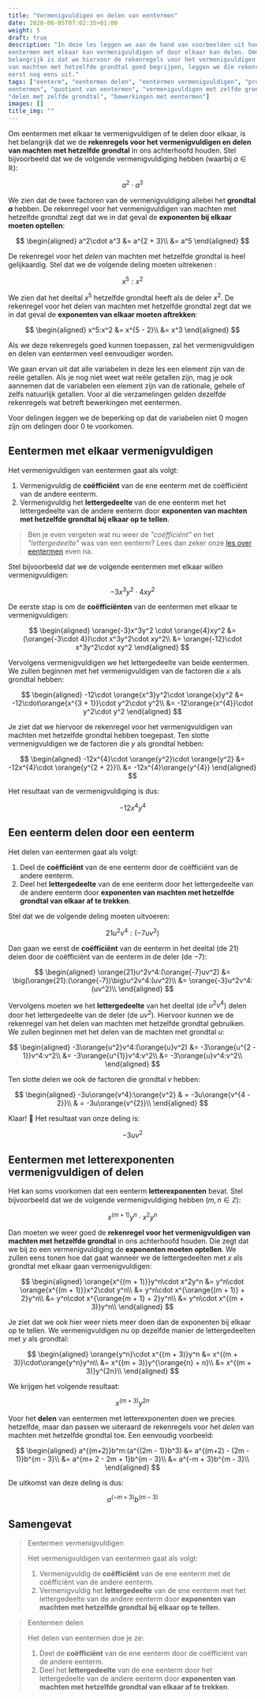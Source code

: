```yaml
---
title: "Vermenigvuldigen en delen van eentermen"
date: 2020-06-05T07:02:35+01:00
weight: 5
draft: true
description: "In deze les leggen we aan de hand van voorbeelden uit hoe je
eentermen met elkaar kan vermenigvuldigen of door elkaar kan delen. Omdat het
belangrijk is dat we hiervoor de rekenregels voor het vermenigvuldigen en delen
van machten met hetzelfde grondtal goed begrijpen, leggen we die rekenregels
eerst nog eens uit."
tags: ["eenterm", "eentermen delen", "eentermen vermenigvuldigen", "product van
eentermen", "quotient van eentermen", "vermenigvuldigen met zelfde grondtal",
"delen met zelfde grondtal", "bewerkingen met eentermen"]
images: []
title_img: ""
---
```


Om eentermen met elkaar te vermenigvuldigen of te delen door elkaar, is het
belangrijk dat we de **rekenregels voor het vermenigvuldigen en delen van
machten met hetzelfde grondtal** in ons achterhoofd houden. Stel bijvoorbeeld
dat we de volgende vermenigvuldiging hebben <Mute>(waarbij $a \in
\mathbb{R}$)</Mute>:


$$
a^2\cdot a^3
$$


We zien dat de twee factoren van de vermenigvuldiging allebei het **grondtal
$a$** hebben. De rekenregel voor het vermenigvuldigen van machten met hetzelfde
grondtal zegt dat we in dat geval de **exponenten bij elkaar moeten optellen**:

$$
\begin{aligned}
a^2\cdot a^3 &= a^{2 + 3}\\
 &= a^5
\end{aligned}
$$

De rekenregel voor het _delen_ van machten met hetzelfde grondtal is heel
gelijkaardig. Stel dat we de volgende deling moeten uitrekenen <Mute
text="(waarbij $x \in \mathbb{R}_0$)" />:


$$
x^5:x^2
$$


We zien dat het deeltal $x^5$ hetzelfde grondtal heeft als de deler $x^2$. De
rekenregel voor het delen van machten met hetzelfde grondtal zegt dat we in dat
geval de **exponenten van elkaar moeten aftrekken**:

$$
\begin{aligned}
x^5:x^2 &= x^{5 - 2}\\
 &= x^3
\end{aligned}
$$

Als we deze rekenregels goed kunnen toepassen, zal het vermenigvuldigen en
delen van eentermen veel eenvoudiger worden.

<Expand title="Alle variabelen in deze les zijn $\in \mathbb{R}$ (of $\in\mathbb{Q}$) en voor delingen $\in \mathbb{R}_0$ (of $\in\mathbb{Q}_0$)">

We gaan ervan uit dat alle variabelen in deze les een element zijn van de reële
getallen. Als je nog niet weet wat reële getallen zijn, mag je ook aannemen
dat de variabelen een element zijn van de rationale, gehele of zelfs natuurlijk
getallen. Voor al die verzamelingen gelden dezelfde rekenregels wat
betreft bewerkingen met eentermen.

Voor delingen leggen we de beperking op dat de variabelen niet $0$ mogen zijn
om delingen door $0$ te voorkomen.

</Expand>

## Eentermen met elkaar vermenigvuldigen

Het vermenigvuldigen van eentermen gaat als volgt:

1. Vermenigvuldig de **coëfficiënt** van de ene eenterm met de coëfficiënt van
   de andere eenterm.
2. Vermenigvuldig het **lettergedeelte** van de ene eenterm met het
   lettergedeelte van de andere eenterm door **exponenten van machten met
   hetzelfde grondtal bij elkaar op te tellen**.

> Ben je even vergeten wat nu weer de _"coëfficiënt"_ en het _"lettergedeelte"_
> was van een eenterm? Lees dan zeker onze [les over
> eentermen](../../eentermen/eenterm) even na.

Stel bijvoorbeeld dat we de volgende eentermen met elkaar willen
vermenigvuldigen:


$$
-3x^3y^2 \cdot 4xy^2
$$


De eerste stap is om de **coëfficiënten** van de eentermen met elkaar te
vermenigvuldigen:

$$
\begin{aligned}
\orange{-3}x^3y^2 \cdot \orange{4}xy^2
&= (\orange{-3\cdot 4})\cdot x^3y^2\cdot xy^2\\
 &= \orange{-12}\cdot x^3y^2\cdot xy^2
\end{aligned}
$$

Vervolgens vermenigvuldigen we het lettergedeelte van beide eentermen. We
zullen beginnen met het vermenigvuldigen van de factoren die $x$ als grondtal
hebben:

$$
\begin{aligned}
-12\cdot \orange{x^3}y^2\cdot \orange{x}y^2
&= -12\cdot\orange{x^{3 + 1}}\cdot y^2\cdot y^2\\
 &= -12\orange{x^{4}}\cdot y^2\cdot y^2
\end{aligned}
$$

Je ziet dat we hiervoor de rekenregel voor het vermenigvuldigen van machten met
hetzelfde grondtal hebben toegepast. Ten slotte vermenigvuldigen we de factoren
die $y$ als grondtal hebben:

$$
\begin{aligned}
-12x^{4}\cdot \orange{y^2}\cdot \orange{y^2}
&= -12x^{4}\cdot \orange{y^{2 + 2}}\\
 &= -12x^{4}\orange{y^{4}}
\end{aligned}
$$

Het resultaat van de vermenigvuldiging is dus:


$$
-12x^{4}y^{4}
$$


## Een eenterm delen door een eenterm

Het delen van eentermen gaat als volgt:

1. Deel de **coëfficiënt** van de ene eenterm door de coëfficiënt van de andere
   eenterm.
2. Deel het **lettergedeelte** van de ene eenterm door het lettergedeelte van
   de andere eenterm door **exponenten van machten met hetzelfde grondtal van
   elkaar af te trekken**.

Stel dat we de volgende deling moeten uitvoeren:


$$
21u^2v^4:(-7uv^2)
$$


Dan gaan we eerst de **coëfficiënt** van de eenterm in het deeltal (de $21$)
delen door de coëfficiënt van de eenterm in de deler (de $-7$):

$$
\begin{aligned}
\orange{21}u^2v^4:(\orange{-7}uv^2)
&= \big(\orange{21}:(\orange{-7})\big)u^2v^4:(uv^2)\\
 &= \orange{-3}u^2v^4:(uv^2)\\
\end{aligned}
$$

Vervolgens moeten we het **lettergedeelte** van het deeltal (de $u^2v^4$) delen
door het lettergedeelte van de deler (de $uv^2$). Hiervoor kunnen we de
rekenregel van het delen van machten met hetzelfde grondtal gebruiken. We
zullen beginnen met het delen van de machten met grondtal $u$:

$$
\begin{aligned}
-3\orange{u^2}v^4:(\orange{u}v^2)
&= -3\orange{u^{2 - 1}}v^4:v^2\\
 &= -3\orange{u^{1}}v^4:v^2\\
 &= -3\orange{u}v^4:v^2\\
\end{aligned}
$$

Ten slotte delen we ook de factoren die grondtal $v$ hebben:

$$
\begin{aligned}
-3u\orange{v^4}:\orange{v^2}
& = -3u\orange{v^{4 - 2}}\\
 & = -3u\orange{v^{2}}\\
\end{aligned}
$$

Klaar! 🎉 Het resultaat van onze deling is:


$$
-3uv^{2}
$$


## Eentermen met letterexponenten vermenigvuldigen of delen

Het kan soms voorkomen dat een eenterm **letterexponenten** bevat. Stel
bijvoorbeeld dat we de volgende vermenigvuldiging hebben <Mute>($m, n \in
\mathbb{Z}$)</Mute>:


$$
x^{(m + 1)}y^n\cdot x^2y^n
$$


Dan moeten we weer goed de **rekenregel voor het vermenigvuldigen van machten
met hetzelfde grondtal** in ons achterhoofd houden. Die zegt dat we bij zo een
vermenigvuldiging de **exponenten moeten optellen**. We zullen eens tonen hoe
dat gaat wanneer we de lettergedeelten met $x$ als grondtal met elkaar gaan
vermenigvuldigen:

$$
\begin{aligned}
\orange{x^{(m + 1)}}y^n\cdot x^2y^n
&= y^n\cdot \orange{x^{(m + 1)}}x^2\cdot y^n\\
 &= y^n\cdot x^{\orange{(m + 1)} + 2}y^n\\
 &= y^n\cdot x^{\orange{m + 1} + 2}y^n\\
 &= y^n\cdot x^{(m + 3)}y^n\\
\end{aligned}
$$

Je ziet dat we ook hier weer niets meer doen dan de exponenten bij elkaar op te
tellen. We vermenigvuldigen nu op dezelfde manier de lettergedeelten met $y$
als grondtal:

$$
\begin{aligned}
\orange{y^n}\cdot x^{(m + 3)}y^n
&= x^{(m + 3)}\cdot\orange{y^n}y^n\\
 &= x^{(m + 3)}y^{\orange{n} + n}\\
 &= x^{(m + 3)}y^{2n}\\
\end{aligned}
$$

We krijgen het volgende resultaat:


$$
x^{(m + 3)}y^{2n}
$$


Voor het **delen** van eentermen met letterexponenten doen we precies
hetzelfde, maar dan passen we uiteraard de rekenregels voor het _delen_ van
machten met hetzelfde grondtal toe. Een eenvoudig voorbeeld:

$$
\begin{aligned}
a^{(m+2)}b^m:(a^{(2m - 1)}b^3)
&= a^{(m+2) - (2m - 1)}b^{m - 3}\\
 &= a^{m+ 2 - 2m + 1}b^{m - 3}\\
 &= a^{-m + 3}b^{m - 3}\\
\end{aligned}
$$

De uitkomst van deze deling is dus:


$$
a^{(-m+ 3)}b^{(m - 3)}
$$


## Samengevat

> Eentermen vermenigvuldigen
> 
> Het vermenigvuldigen van eentermen gaat als volgt:
> 
> 1. Vermenigvuldig de **coëfficiënt** van de ene eenterm met de coëfficiënt van
>    de andere eenterm.
> 2. Vermenigvuldig het **lettergedeelte** van de ene eenterm met het
>    lettergedeelte van de andere eenterm door **exponenten van machten met
>    hetzelfde grondtal bij elkaar op te tellen**.

> Eentermen delen
> 
> Het delen van eentermen doe je ze:
> 
> 1. Deel de **coëfficiënt** van de ene eenterm door de coëfficiënt van de andere
>    eenterm.
> 2. Deel het **lettergedeelte** van de ene eenterm door het lettergedeelte van
>    de andere eenterm door **exponenten van machten met hetzelfde grondtal van
>    elkaar af te trekken**.
